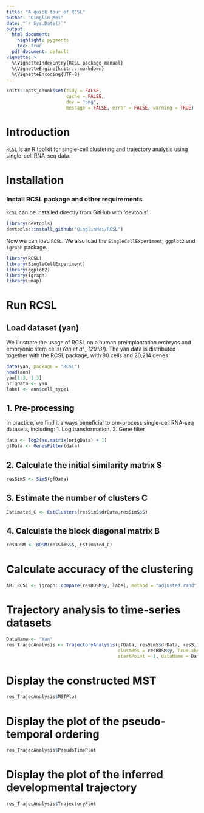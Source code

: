 ```yaml
---
title: "A quick tour of RCSL"
author: "Qinglin Mei"
date: "`r Sys.Date()`"
output:
  html_document:
    highlight: pygments
    toc: true
  pdf_document: default
vignette: >
  %\VignetteIndexEntry{RCSL package manual}
  %\VignetteEngine{knitr::rmarkdown}
  %\VignetteEncoding{UTF-8}
---
```

  
```r
knitr::opts_chunk$set(tidy = FALSE,
                      cache = FALSE,
                      dev = "png",
                      message = FALSE, error = FALSE, warning = TRUE)
```

# Introduction
`RCSL` is an R toolkit for single-cell clustering and trajectory analysis using single-cell RNA-seq data.

# Installation
### Install RCSL package and other requirements
`RCSL` can be installed directly from GitHub with 'devtools'.

```r
library(devtools)
devtools::install_github("QinglinMei/RCSL")
```

Now we can load `RCSL`. We also load the `SingleCellExperiment`, `ggplot2` and `igraph`  package.
```r
library(RCSL)
library(SingleCellExperiment)
library(ggplot2)
library(igraph)
library(umap)
```

# Run RCSL
## Load dataset (yan)
We illustrate the usage of RCSL on a human preimplantation embryos and embryonic stem cells(*Yan et al., (2013)*). The yan data is distributed together with the RCSL package, with 90 cells and 20,214 genes:
```r
data(yan, package = "RCSL")
head(ann)
yan[1:3, 1:3]
origData <- yan
label <- ann$cell_type1
```

## 1. Pre-processing
In practice, we find it always beneficial to pre-process single-cell RNA-seq datasets, including:
1. Log transformation.
2. Gene filter

```r
data <- log2(as.matrix(origData) + 1)
gfData <- GenesFilter(data)
```

## 2. Calculate the initial similarity matrix S
```r
resSimS <- SimS(gfData)
```

## 3. Estimate the number of clusters C
```r
Estimated_C <- EstClusters(resSimS$drData,resSimS$S)
```

## 4. Calculate the block diagonal matrix B
```r
resBDSM <- BDSM(resSimS$S, Estimated_C)
```

# Calculate accuracy of the clustering
```r
ARI_RCSL <- igraph::compare(resBDSM$y, label, method = "adjusted.rand")
```

# Trajectory analysis to time-series datasets
```r
DataName <- "Yan"
res_TrajecAnalysis <- TrajectoryAnalysis(gfData, resSimS$drData, resSimS$S,
                                         clustRes = resBDSM$y, TrueLabel = label, 
                                         startPoint = 1, dataName = DataName)
```										 

# Display the constructed MST 
```r
res_TrajecAnalysis$MSTPlot
```										 

# Display the plot of the pseudo-temporal ordering 
```r
res_TrajecAnalysis$PseudoTimePlot
```	

# Display the plot of the inferred developmental trajectory
```r
res_TrajecAnalysis$TrajectoryPlot
```	
